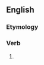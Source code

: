 ==English==

===Etymology===
{{suffix|accuse|est|lang=en}}

===Verb===
{{head|en|verb form}}

# {{en-archaic second-person singular of|accuse}}